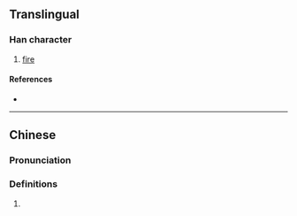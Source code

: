 {{also|𤇭}}
{{character info}}
==Translingual==

===Han character===
{{Han char|rn=86|rad=火|as=16|sn=20|four=|canj=FYBP|ids=⿰火龍}}

# [[fire]]

====References====
* {{Han ref|kx=0687.100|dkj=19584|dj=1099.040|hdz=32247.110|uh=7216|ud=29206}}

----

==Chinese==
{{zh-forms|s=𤇭}}

===Pronunciation===
{{zh-pron
|m=lóng
|c=lung4
|mc=
|oc=
|ma=
|cat=
}}

===Definitions===
{{zh-hanzi}}

# {{rfdef|zh}}